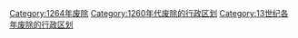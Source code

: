 [[Category:1264年废除|Category:1264年废除]]
[[Category:1260年代废除的行政区划|Category:1260年代废除的行政区划]]
[[Category:13世纪各年废除的行政区划|Category:13世纪各年废除的行政区划]]
